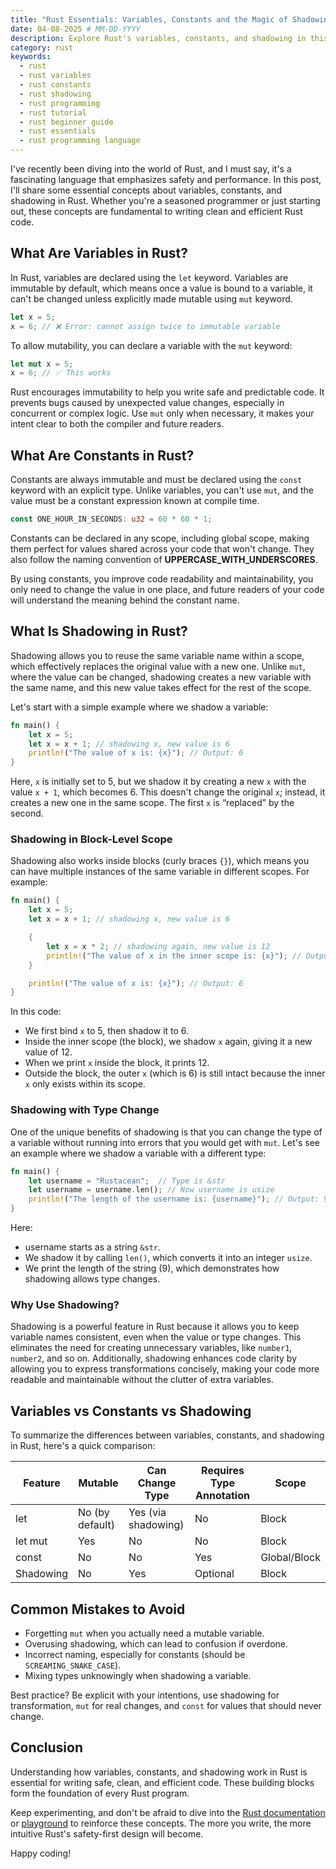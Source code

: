 ```yaml
---
title: "Rust Essentials: Variables, Constants and the Magic of Shadowing"
date: 04-08-2025 # MM-DD-YYYY
description: Explore Rust's variables, constants, and shadowing in this beginner-friendly guide to writing clean and safe code.
category: rust
keywords:
  - rust
  - rust variables
  - rust constants
  - rust shadowing
  - rust programming
  - rust tutorial
  - rust beginner guide
  - rust essentials
  - rust programming language
---
```


I've recently been diving into the world of Rust, and I must say, it's a fascinating language that emphasizes safety and performance. In this post, I'll share some essential concepts about variables, constants, and shadowing in Rust. Whether you're a seasoned programmer or just starting out, these concepts are fundamental to writing clean and efficient Rust code.

## What Are Variables in Rust?

In Rust, variables are declared using the `let` keyword. Variables are immutable by default, which means once a value is bound to a variable, it can't be changed unless explicitly made mutable using `mut` keyword.

```rust
let x = 5;
x = 6; // ❌ Error: cannot assign twice to immutable variable
```

To allow mutability, you can declare a variable with the `mut` keyword:

```rust
let mut x = 5;
x = 6; // ✅ This works
```

Rust encourages immutability to help you write safe and predictable code. It prevents bugs caused by unexpected value changes, especially in concurrent or complex logic. Use `mut` only when necessary, it makes your intent clear to both the compiler and future readers.

## What Are Constants in Rust?

Constants are always immutable and must be declared using the `const` keyword with an explicit type. Unlike variables, you can't use `mut`, and the value must be a constant expression known at compile time.

```rust
const ONE_HOUR_IN_SECONDS: u32 = 60 * 60 * 1;
```

Constants can be declared in any scope, including global scope, making them perfect for values shared across your code that won't change. They also follow the naming convention of **UPPERCASE_WITH_UNDERSCORES**.

By using constants, you improve code readability and maintainability, you only need to change the value in one place, and future readers of your code will understand the meaning behind the constant name.

## What Is Shadowing in Rust?

Shadowing allows you to reuse the same variable name within a scope, which effectively replaces the original value with a new one. Unlike `mut`, where the value can be changed, shadowing creates a new variable with the same name, and this new value takes effect for the rest of the scope.

Let's start with a simple example where we shadow a variable:

```rust
fn main() {
    let x = 5;
    let x = x + 1; // shadowing x, new value is 6
    println!("The value of x is: {x}"); // Output: 6
}
```

Here, `x` is initially set to 5, but we shadow it by creating a new `x` with the value `x + 1`, which becomes 6. This doesn't change the original `x`; instead, it creates a new one in the same scope. The first `x` is “replaced” by the second.

### Shadowing in Block-Level Scope

Shadowing also works inside blocks (curly braces `{}`), which means you can have multiple instances of the same variable in different scopes. For example:

```rust
fn main() {
    let x = 5;
    let x = x + 1; // shadowing x, new value is 6

    {
        let x = x * 2; // shadowing again, new value is 12
        println!("The value of x in the inner scope is: {x}"); // Output: 12
    }

    println!("The value of x is: {x}"); // Output: 6
}
```

In this code:

- We first bind `x` to 5, then shadow it to 6.
- Inside the inner scope (the block), we shadow `x` again, giving it a new value of 12.
- When we print `x` inside the block, it prints 12.
- Outside the block, the outer `x` (which is 6) is still intact because the inner `x` only exists within its scope.

### Shadowing with Type Change

One of the unique benefits of shadowing is that you can change the type of a variable without running into errors that you would get with `mut`. Let's see an example where we shadow a variable with a different type:

```rust
fn main() {
    let username = "Rustacean";  // Type is &str
    let username = username.len(); // Now username is usize
    println!("The length of the username is: {username}"); // Output: 9
}
```

Here:

- username starts as a string `&str`.
- We shadow it by calling `len()`, which converts it into an integer `usize`.
- We print the length of the string (9), which demonstrates how shadowing allows type changes.

### Why Use Shadowing?

Shadowing is a powerful feature in Rust because it allows you to keep variable names consistent, even when the value or type changes. This eliminates the need for creating unnecessary variables, like `number1`, `number2`, and so on. Additionally, shadowing enhances code clarity by allowing you to express transformations concisely, making your code more readable and maintainable without the clutter of extra variables.

## Variables vs Constants vs Shadowing

To summarize the differences between variables, constants, and shadowing in Rust, here's a quick comparison:

<div className="border-secondary overflow-scroll rounded-2xl border">
  <table className="min-w-2xl table-auto">
    <thead>
      <tr>
        <th>Feature</th>
        <th>Mutable</th>
        <th>Can Change Type</th>
        <th>Requires Type Annotation</th>
        <th>Scope</th>
      </tr>
    </thead>
    <tbody>
      <tr>
        <td>let</td>
        <td>No (by default)</td>
        <td>Yes (via shadowing)</td>
        <td>No</td>
        <td>Block</td>
      </tr>
      <tr>
        <td>let mut</td>
        <td>Yes</td>
        <td>No</td>
        <td>No</td>
        <td>Block</td>
      </tr>
      <tr>
        <td>const</td>
        <td>No</td>
        <td>No</td>
        <td>Yes</td>
        <td>Global/Block</td>
      </tr>
      <tr>
        <td>Shadowing</td>
        <td>No</td>
        <td>Yes</td>
        <td>Optional</td>
        <td>Block</td>
      </tr>
    </tbody>
  </table>
</div>

## Common Mistakes to Avoid

- Forgetting `mut` when you actually need a mutable variable.
- Overusing shadowing, which can lead to confusion if overdone.
- Incorrect naming, especially for constants (should be `SCREAMING_SNAKE_CASE`).
- Mixing types unknowingly when shadowing a variable.

Best practice? Be explicit with your intentions, use shadowing for transformation, `mut` for real changes, and `const` for values that should never change.

## Conclusion

Understanding how variables, constants, and shadowing work in Rust is essential for writing safe, clean, and efficient code. These building blocks form the foundation of every Rust program.

Keep experimenting, and don't be afraid to dive into the [Rust documentation](https://www.rust-lang.org/learn) or [playground](https://play.rust-lang.org/?version=stable&mode=debug&edition=2024) to reinforce these concepts. The more you write, the more intuitive Rust's safety-first design will become.

Happy coding!
